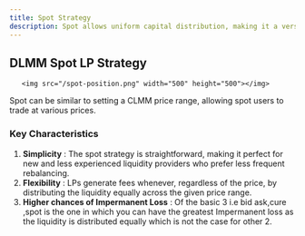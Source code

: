 ```yaml
---
title: Spot Strategy
description: Spot allows uniform capital distribution, making it a versatile and risk-adjusted strategy suitable for any market condition.
--- 
```


## DLMM Spot LP Strategy
       <img src="/spot-position.png" width="500" height="500"></img>

Spot can be similar to setting a CLMM price range, allowing spot users to trade at various prices. 

### Key Characteristics

1. **Simplicity** : The spot strategy is straightforward, making it perfect for new and less experienced liquidity providers who prefer less frequent rebalancing.
2. **Flexibility** : LPs generate fees whenever, regardless of the price, by distributing the liquidity equally across the given price range.
3. **Higher chances of Impermanent Loss** : Of the basic 3 i.e bid ask,cure ,spot is the one in which you can have the greatest Impermanent loss as the liquidity is distributed equally which is not the case for other 2.